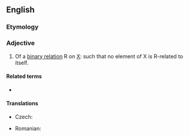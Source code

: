 ==English==
{{wikipedia|Reflexive relation}}

===Etymology===
{{prefix|en|in|alt1=ir|reflexive}}

===Adjective===
{{en-adj|-}}

# {{lb|en|set theory}} Of a [[binary relation]] R on [[X]]: such that no element of X is R-related to itself.

====Related terms====
* {{l|en|reflexive}}

====Translations====
{{trans-top|of a binary relation}}
* Czech: {{t|cs|ireflexivní|m}}
{{trans-mid}}
* Romanian: {{t|ro|ireflexiv|m|n}}
{{trans-bottom}}